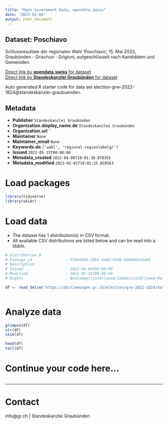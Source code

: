 ```yaml
---
title: "Open Government Data, opendata.swiss"
date: "2023-02-06"
output: html_document
---
```


## Dataset: Poschiavo

Schlussresultate der regionalen Wahl 'Poschiavo', 15. Mai 2022, Graubünden - Grischun - Grigioni, aufgeschlüsselt nach Kandidaten und Gemeinden.

[Direct link by **opendata.swiss** for dataset](https://opendata.swiss/de/dataset/poschiavo)<br>
[Direct link by **Standeskanzlei Graubünden** for dataset](https://abstimmungen.gr.ch/election/grw-2022-1824/data)

Auto generated R starter code for data set election-grw-2022-1824@standeskanzlei-graubuenden.

## Metadata

- **Publisher** `Standeskanzlei Graubünden`
- **Organization.display_name.de** `Standeskanzlei Graubünden`
- **Organization.url** ``
- **Maintainer** `None`
- **Maintainer_email** `None`
- **Keywords.de** `['wahl', 'regional-regionlabelgr']`
- **Issued** `2022-05-15T00:00:00`
- **Metadata_created** `2022-04-06T18:01:30.878355`
- **Metadata_modified** `2023-02-01T18:02:25.820563`


# Load packages

```r

library(tidyverse)
library(skimr)

```

# Load data

-   The dataset has 1 distribution(s) in CSV format.
-   All available CSV distributions are listed below and can be read into a tibble.

```r

# Distribution 0
# Package_id               : f59b8d36-19b5-4a8d-93d9-996066a26a66
# Description              : 
# Issued                   : 2022-04-04T00:00:00
# Modified                 : 2022-05-15T00:00:00
# Rights                   : NonCommercialAllowed-CommercialAllowed-ReferenceRequired

df <- read_delim('https://abstimmungen.gr.ch/election/grw-2022-1824/data-csv')



```

# Analyze data

```r

glimpse(df)
str(df)
skim(df)

head(df)
tail(df)

```

# Continue your code here...

```r

```

------------------------------------------------------------------------

# Contact

info@gr.ch | Standeskanzlei Graubünden

